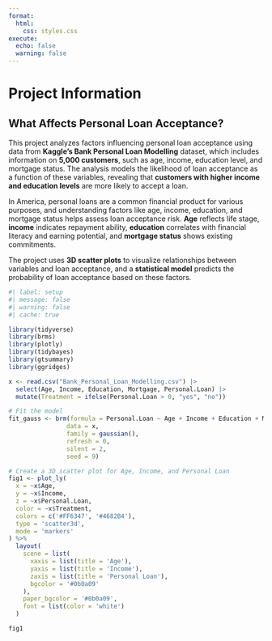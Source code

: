 ```yaml
---
format:
  html:
    css: styles.css
execute: 
  echo: false
  warning: false
---
```


# **Project Information**

## What Affects Personal Loan Acceptance? 

This project analyzes factors influencing personal loan acceptance using data from **Kaggle’s Bank Personal Loan Modelling** dataset, which includes information on **5,000 customers**, such as age, income, education level, and mortgage status. The analysis models the likelihood of loan acceptance as a function of these variables, revealing that **customers with higher income and education levels** are more likely to accept a loan.

In America, personal loans are a common financial product for various purposes, and understanding factors like age, income, education, and mortgage status helps assess loan acceptance risk. **Age** reflects life stage, **income** indicates repayment ability, **education** correlates with financial literacy and earning potential, and **mortgage status** shows existing commitments.

The project uses **3D scatter plots** to visualize relationships between variables and loan acceptance, and a **statistical model** predicts the probability of loan acceptance based on these factors.


```r
#| label: setup
#| message: false
#| warning: false
#| cache: true

library(tidyverse)
library(brms)
library(plotly)
library(tidybayes)
library(gtsummary)
library(ggridges)

x <- read.csv("Bank_Personal_Loan_Modelling.csv") |> 
  select(Age, Income, Education, Mortgage, Personal.Loan) |>
  mutate(Treatment = ifelse(Personal.Loan > 0, "yes", "no"))

# Fit the model
fit_gauss <- brm(formula = Personal.Loan ~ Age + Income + Education + Mortgage + Treatment,
                data = x,
                family = gaussian(),
                refresh = 0,
                silent = 2,
                seed = 9)

# Create a 3D scatter plot for Age, Income, and Personal Loan
fig1 <- plot_ly(
  x = ~x$Age,
  y = ~x$Income,
  z = ~x$Personal.Loan,
  color = ~x$Treatment,
  colors = c('#FF6347', '#4682B4'),
  type = 'scatter3d',
  mode = 'markers'
) %>%
  layout(
    scene = list(
      xaxis = list(title = 'Age'),
      yaxis = list(title = 'Income'),
      zaxis = list(title = 'Personal Loan'),
      bgcolor = '#0b0a09'
    ),
    paper_bgcolor = '#0b0a09',
    font = list(color = 'white')
  )

fig1
```

